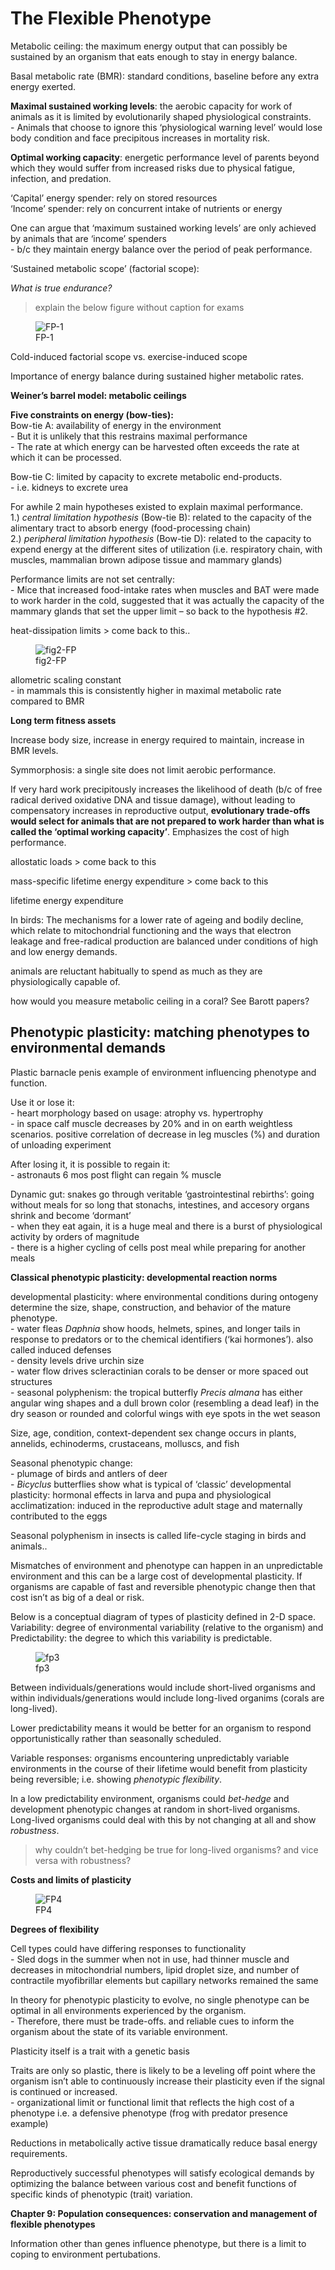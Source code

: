 # The Flexible Phenotype

Metabolic ceiling: the maximum energy output that can possibly be sustained by an organism that eats enough to stay in energy balance.

Basal metabolic rate (BMR): standard conditions, baseline before any extra energy exerted.

**Maximal sustained working levels**: the aerobic capacity for work of animals as it is limited by evolutionarily shaped physiological constraints.  
- Animals that choose to ignore this 'physiological warning level' would lose body condition and face precipitous increases in mortality risk.

**Optimal working capacity**: energetic performance level of parents beyond which they would suffer from increased risks due to physical fatigue, infection, and predation.

'Capital' energy spender: rely on stored resources  
'Income' spender: rely on concurrent intake of nutrients or energy

One can argue that 'maximum sustained working levels' are only achieved by animals that are 'income' spenders  
- b/c they maintain energy balance over the period of peak performance.

'Sustained metabolic scope' (factorial scope):

*What is true endurance?*

> explain the below figure without caption for exams

![FP-1](https://github.com/emmastrand/EmmaStrand_Notebook/blob/master/Comprehensive-Exams/McWilliams-exam/FP-1.png?raw=true)

Cold-induced factorial scope vs. exercise-induced scope

Importance of energy balance during sustained higher metabolic rates.

**Weiner's barrel model: metabolic ceilings**  

**Five constraints on energy (bow-ties):**   
Bow-tie A: availability of energy in the environment  
- But it is unlikely that this restrains maximal performance  
- The rate at which energy can be harvested often exceeds the rate at which it can be processed.

Bow-tie C: limited by capacity to excrete metabolic end-products.  
- i.e. kidneys to excrete urea

For awhile 2 main hypotheses existed to explain maximal performance.  
1.) *central limitation hypothesis* (Bow-tie B): related to the capacity of the alimentary tract to absorb energy (food-processing chain)  
2.) *peripheral limitation hypothesis* (Bow-tie D): related to the capacity to expend energy at the different sites of utilization (i.e. respiratory chain, with muscles, mammalian brown adipose tissue and mammary glands)

Performance limits are not set centrally:  
- Mice that increased food-intake rates when muscles and BAT were made to work harder in the cold, suggested that it was actually the capacity of the mammary glands that set the upper limit -- so back to the hypothesis #2.

heat-dissipation limits
> come back to this..

![fig2-FP](https://github.com/emmastrand/EmmaStrand_Notebook/blob/master/Comprehensive-Exams/McWilliams-exam/FP-2.png?raw=true)

allometric scaling constant  
- in mammals this is consistently higher in maximal metabolic rate compared to BMR  

**Long term fitness assets**

Increase body size, increase in energy required to maintain, increase in BMR levels.

Symmorphosis: a single site does not limit aerobic performance.

If very hard work precipitously increases the likelihood of death (b/c of free radical derived oxidative DNA and tissue damage), without leading to compensatory increases in reproductive output, **evolutionary trade-offs would select for animals that are not prepared to work harder than what is called the 'optimal working capacity'**. Emphasizes the cost of high performance.

allostatic loads
> come back to this

mass-specific lifetime energy expenditure
> come back to this

lifetime energy expenditure

In birds: The mechanisms for a lower rate of ageing and bodily decline, which relate to mitochondrial functioning and the ways that electron leakage and free-radical production are balanced under conditions of high and low energy demands.

animals are reluctant habitually to spend as much as they are physiologically capable of.

how would you measure metabolic ceiling in a coral? See Barott papers?

## Phenotypic plasticity: matching phenotypes to environmental demands {-}

Plastic barnacle penis example of environment influencing phenotype and function.

Use it or lose it:  
- heart morphology based on usage: atrophy vs. hypertrophy  
- in space calf muscle decreases by 20% and in on earth weightless scenarios. positive correlation of decrease in leg muscles (%) and duration of unloading experiment

After losing it, it is possible to regain it:  
- astronauts 6 mos post flight can regain % muscle

Dynamic gut: snakes go through veritable 'gastrointestinal rebirths': going without meals for so long that stonachs, intestines, and accesory organs shrink and become 'dormant'  
- when they eat again, it is a huge meal and there is a burst of physiological activity by orders of magnitude  
- there is a higher cycling of cells post meal while preparing for another meals

**Classical phenotypic plasticity: developmental reaction norms**

developmental plasticity: where environmental conditions during ontogeny determine the size, shape, construction, and behavior of the mature phenotype.  
- water fleas *Daphnia* show hoods, helmets, spines, and longer tails in response to predators or to the chemical identifiers ('kai hormones'). also called induced defenses  
- density levels drive urchin size  
- water flow drives scleractinian corals to be denser or more spaced out structures  
- seasonal polyphenism: the tropical butterfly *Precis almana* has either angular wing shapes and a dull brown color (resembling a dead leaf) in the dry season or rounded and colorful wings with eye spots in the wet season

Size, age, condition, context-dependent sex change occurs in plants, annelids, echinoderms, crustaceans, molluscs, and fish

Seasonal phenotypic change:  
- plumage of birds and antlers of deer  
- *Bicyclus* butterflies show what is typical of 'classic' developmental plasticity: hormonal effects in larva and pupa and physiological acclimatization: induced in the reproductive adult stage and maternally contributed to the eggs

Seasonal polyphenism in insects is called life-cycle staging in birds and animals..

Mismatches of environment and phenotype can happen in an unpredictable environment and this can be a large cost of developmental plasticity. If organisms are capable of fast and reversible phenotypic change then that cost isn't as big of a deal or risk.

Below is a conceptual diagram of types of plasticity defined in 2-D space. Variability: degree of environmental variability (relative to the organism) and Predictability: the degree to which this variability is predictable.

![fp3](https://github.com/emmastrand/EmmaStrand_Notebook/blob/master/Comprehensive-Exams/McWilliams-exam/FP-3.png?raw=true)

Between individuals/generations would include short-lived organisms and within individuals/generations would include long-lived organims (corals are long-lived).

Lower predictability means it would be better for an organism to respond opportunistically rather than seasonally scheduled.

Variable responses: organisms encountering unpredictably variable environments in the course of their lifetime would benefit from plasticity being reversible; i.e. showing *phenotypic flexibility*.

In a low predictability environment, organisms could *bet-hedge* and development phenotypic changes at random in short-lived organisms. Long-lived organisms could deal with this by not changing at all and show *robustness*.

> why couldn't bet-hedging be true for long-lived organisms? and vice versa with robustness?

**Costs and limits of plasticity**

![FP4](https://github.com/emmastrand/EmmaStrand_Notebook/blob/master/Comprehensive-Exams/McWilliams-exam/FP-4.png?raw=true)

**Degrees of flexibility**

Cell types could have differing responses to functionality  
- Sled dogs in the summer when not in use, had thinner muscle and decreases in mitochondrial numbers, lipid droplet size, and number of contractile myofibrillar elements but capillary networks remained the same

In theory for phenotypic plasticity to evolve, no single phenotype can be optimal in all environments experienced by the organism.  
- Therefore, there must be trade-offs. and reliable cues to inform the organism about the state of its variable environment.

Plasticity itself is a trait with a genetic basis

Traits are only so plastic, there is likely to be a leveling off point where the organism isn't able to continuously increase their plasticity even if the signal is continued or increased.  
- organizational limit or functional limit that reflects the high cost of a phenotype i.e. a defensive phenotype (frog with predator presence example)

Reductions in metabolically active tissue dramatically reduce basal energy requirements.

Reproductively successful phenotypes will satisfy ecological demands by optimizing the balance between various cost and benefit functions of specific kinds of phenotypic (trait) variation. 

**Chapter 9: Population consequences: conservation and management of flexible phenotypes**

Information other than genes influence phenotype, but there is a limit to coping to environment pertubations.
